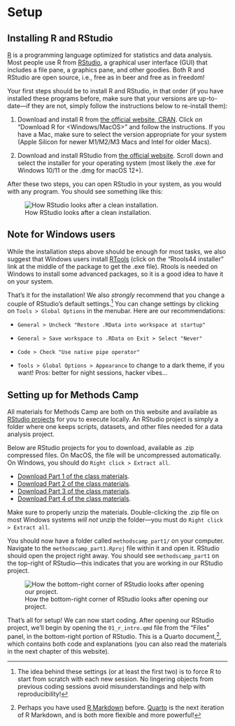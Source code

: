 # Setup {.unnumbered}

## Installing R and RStudio

[R](https://cran.r-project.org/) is a programming language optimized for statistics and data analysis. Most people use R from [RStudio](https://rstudio.com/), a graphical user interface (GUI) that includes a file pane, a graphics pane, and other goodies. Both R and RStudio are open source, i.e., free as in beer and free as in freedom!

Your first steps should be to install R and RStudio, in that order (if you have installed these programs before, make sure that your versions are up-to-date---if they are not, simply follow the instructions below to re-install them):

1. Download and install R from [the official website, CRAN](https://cran.r-project.org/). Click on "Download R for \<Windows/MacOS\>" and follow the instructions. If you have a Mac, make sure to select the version appropriate for your system (Apple Silicon for newer M1/M2/M3 Macs and Intel for older Macs).

2. Download and install RStudio from [the official website](https://posit.co/download/rstudio-desktop/). Scroll down and select the installer for your operating system (most likely the .exe for Windows 10/11 or the .dmg for  macOS 12+).

After these two steps, you can open RStudio in your system, as you would with any program. You should see something like this:

![How RStudio looks after a clean installation.](images/rstudio_first.png){#fig-rstudio-first}

::: {.callout-note}
## Note for Windows users

While the installation steps above should be enough for most tasks, we also suggest that Windows users install [RTools](https://cran.r-project.org/bin/windows/Rtools/rtools44/rtools.html) (click on the "Rtools44 installer" link at the middle of the package to get the .exe file). Rtools is needed on Windows to install some advanced packages, so it is a good idea to have it on your system.
:::

That's it for the installation! We also *strongly* recommend that you change a couple of RStudio's default settings.[^settings] You can change settings by clicking on `Tools > Global Options` in the menubar. Here are our recommendations:

- `General > Uncheck "Restore .RData into workspace at startup"`

- `General > Save workspace to .RData on Exit > Select "Never"`

- `Code > Check "Use native pipe operator"` 

- `Tools > Global Options > Appearance` to change to a dark theme, if you want! Pros: better for night sessions, hacker vibes...

[^settings]: The idea behind these settings (or at least the first two) is to force R to start from scratch with each new session. No lingering objects from previous coding sessions avoid misunderstandings and help with reproducibility!

## Setting up for Methods Camp

All materials for Methods Camp are both on this website and available as [RStudio projects](https://support.posit.co/hc/en-us/articles/200526207-Using-RStudio-Projects) for you to execute locally. An RStudio project is simply a folder where one keeps scripts, datasets, and other files needed for a data analysis project. 


Below are RStudio projects for you to download, available as .zip compressed files. On MacOS, the file will be uncompressed automatically. On Windows, you should do `Right click > Extract all`. 

- [Download Part 1 of the class materials](materials/methodscamp_part1.zip).
- [Download Part 2 of the class materials](materials/methodscamp_part2.zip).
- [Download Part 3 of the class materials](materials/methodscamp_part3.zip).
- [Download Part 4 of the class materials](materials/methodscamp_part4.zip).


::: {.callout-warning}
Make sure to properly unzip the materials. Double-clicking the .zip file on most Windows systems *will not* unzip the folder---you must do `Right click > Extract all`. 
:::

You should now have a folder called `methodscamp_part1/` on your computer. Navigate to the `methodscamp_part1.Rproj` file within it and open it. RStudio should open the project right away. You should see `methodscamp_part1` on the top-right of RStudio---this indicates that you are working in our RStudio project.

![How the bottom-right corner of RStudio looks after opening our project.](images/rstudio_project.png){#fig-rstudio-project}

That's all for setup! We can now start coding. After opening our RStudio project, we'll begin by opening the `01_r_intro.qmd` file from the "Files" panel, in the bottom-right portion of RStudio. This is a Quarto document,[^rmarkdown], which contains both code and explanations (you can also read the materials in the next chapter of this website). 

[^rmarkdown]: Perhaps you have used [R Markdown](https://rmarkdown.rstudio.com/) before. [Quarto](https://quarto.org/) is the next iteration of R Markdown, and is both more flexible and more powerful!
